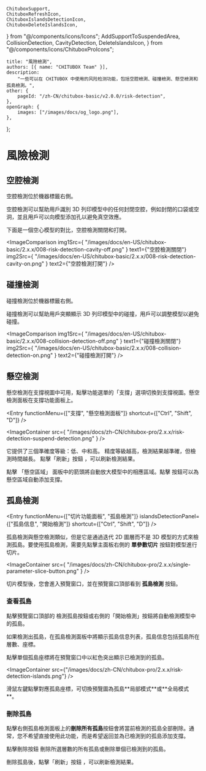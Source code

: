 	ChituboxSupport,
	ChituboxRefreshIcon,
	ChituboxIslandsDetectionIcon,
	ChituboxDeleteIslandsIcon,
} from "@/components/icons/Icons";
	AddSupportToSuspendedArea,
	CollisionDetection,
	CavityDetection,
	DeleteIslandsIcon,
} from "@/components/icons/ChituboxProIcons";

	title: "風險檢測",
	authors: [{ name: "CHITUBOX Team" }],
	description:
		"一些可以在 CHITUBOX 中使用的风险检测功能，包括空腔檢測、碰撞檢測、懸空檢測和孤島檢測。",
	other: {
		pageId: "/zh-CN/chitubox-basic/v2.0.0/risk-detection",
	},
	openGraph: {
		images: ["/images/docs/og_logo.png"],
	},
};

# 風險檢測

## 空腔檢測

<CavityDetection /> 空腔檢測位於機器標籤右側。

空腔檢測可以幫助用戶識別 3D 列印模型中的任何封閉空腔，例如封閉的口袋或空洞，並且用戶可以向模型添加孔以避免真空效應。

下面是一個空心模型的對比，空腔檢測關閉和打開。

<ImageComparison
	img1Src={
		"/images/docs/en-US/chitubox-basic/2.x.x/008-risk-detection-cavity-off.png"
	}
	text1={"空腔檢測關閉"}
	img2Src={
		"/images/docs/en-US/chitubox-basic/2.x.x/008-risk-detection-cavity-on.png"
	}
	text2={"空腔檢測打開"}
/>

## 碰撞檢測

<CollisionDetection /> 碰撞檢測位於機器標籤右側。

碰撞檢測可以幫助用戶突顯顯示 3D 列印模型中的碰撞，用戶可以調整模型以避免碰撞。

<ImageComparison
	img1Src={
		"/images/docs/en-US/chitubox-basic/2.x.x/008-collision-detection-off.png"
	}
	text1={"碰撞檢測關閉"}
	img2Src={
		"/images/docs/en-US/chitubox-basic/2.x.x/008-collision-detection-on.png"
	}
	text2={"碰撞檢測打開"}
/>

## 懸空檢測

懸空檢測在支撐視圖中可用，點擊功能選單的「支撐」選項切換到支撐視圖。懸空檢測面板在支撐功能面板上。

<Entry
	functionMenu={["支撐", "懸空檢測面板"]}
	shortcut={["Ctrl", "Shift", "D"]}
/>

<ImageContainer
	src={
		"/images/docs/zh-CN/chitubox-pro/2.x.x/risk-detection-suspend-detection.png"
	}
/>

它提供了三個準確度等級：低、中和高。 精度等級越高，檢測結果越準確，但檢測時間越長。 點擊「刷新」按鈕 <ChituboxRefreshIcon />，可以刷新檢測結果。

點擊 「懸空區域」 面板中的箭頭將自動放大模型中的相應區域。點擊<AddSupportToSuspendedArea /> 按鈕可以為懸空區域自動添加支撐。

## 孤島檢測

<Entry
	functionMenu={["切片功能面板", "孤島檢測"]}
	islandsDetectionPanel={["孤島信息", "開始檢測"]}
	shortcut={["Ctrl", "Shift", "D"]}
/>

孤島檢測與懸空檢測類似，但是它是通過迭代 2D 圖層而不是 3D 模型的方式來檢測孤島。要使用孤島檢測，需要先點擊主面板右側的 **單參數切片** 按鈕對模型進行切片。

<ImageContainer
	src={
		"/images/docs/zh-CN/chitubox-pro/2.x.x/single-parameter-slice-button.png"
	}
/>

切片模型後，您會進入預覽窗口，並在預覽窗口頂部看到 **孤島檢測** 按鈕。

### 查看孤島

點擊預覽窗口頂部的 <ChituboxIslandsDetectionIcon /> 檢測孤島按鈕或右側的「開始檢測」按鈕將自動檢測模型中的孤島。

如果檢測出孤島，在孤島檢測面板中將顯示孤島信息列表，孤島信息包括孤島所在層數、座標。

點擊單個孤島座標將在預覽窗口中以紅色突出顯示已檢測到的孤島。

<ImageContainer
	src={"/images/docs/zh-CN/chitubox-pro/2.x.x/risk-detection-islands.png"}
/>

<Admonition type="tip" title="提示">
	滑鼠左鍵點擊對應孤島座標，可切換預覽圖為孤島**局部模式**或**全局模式**。
</Admonition>

### 刪除孤島

點擊右側孤島檢測面板上的**刪除所有孤島**按鈕會將當前檢測的孤島全部刪除。通常，您不希望直接使用此功能，而是希望返回並為已檢測到的孤島添加支撐。

點擊刪除按鈕 <DeleteIslandsIcon /> 刪除所選層數的所有孤島或刪除單個已檢測到的孤島。

刪除孤島後，點擊「刷新」按鈕 <ChituboxRefreshIcon />，可以刷新檢測結果。
